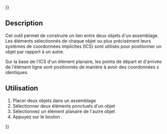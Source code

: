 {{UnfinishedDocu{{#translation:}}}}
<languages/>

{{Docnav/fr
|[[Assembly3_ConstraintLineHorizontal/fr|Contrainte ligne horizontale]]
|[[Assembly3_ConstraintArcLineTangent/fr|Contrainte tangence arc ligne]]
|[[Assembly3_Workbench/fr|Assembly3]]
|IconL=Assembly_ConstraintLineHorizontal.svg
|IconR=Assembly_ConstraintArcLineTangent.svg
|IconC=Assembly3_workbench_icon.svg
}}

{{GuiCommand/fr
|Name=Assembly3 ConstraintLineVertical
|Name/fr=Assembly3 Contrainte ligne verticale
|Icon=Assembly_ConstraintLineVertical.svg
|Workbenches=[[Assembly3_Workbench/fr|Assembly3]]
}}

== Description ==

Cet outil permet de construire un lien entre deux objets d'un assemblage. Les éléments sélectionnés de chaque objet ou plus précisément leurs systèmes de coordonnées implicites (ICS) sont utilisés pour positionner un objet par rapport à un autre.

Sur la base de l'ICS d'un élément planaire, les points de départ et d'arrivée de l'élément ligne sont positionnés de manière à avoir des coordonnées x identiques.

== Utilisation == 

# Placer deux objets dans un assemblage
# Sélectionner deux éléments ponctuels d'un objet
# Sélectionnez un élément planaire de l'autre objet
# Appuyez sur le bouton {{Button|[[Image:Assembly_ConstraintLineVertical.svg|16px]] [[Assembly3_ConstraintLineVertical/fr|Line vertical]]}}.

   
{{Docnav/fr
|[[Assembly3_ConstraintLineHorizontal/fr|Contrainte ligne horizontale]]
|[[Assembly3_ConstraintArcLineTangent/fr|Contrainte tangence arc ligne]]
|[[Assembly3_Workbench/fr|Assembly3]]
|IconL=Assembly_ConstraintLineHorizontal.svg
|IconR=Assembly_ConstraintArcLineTangent.svg
|IconC=Assembly3_workbench_icon.svg
}}
{{Userdocnavi{{#translation:}}}}